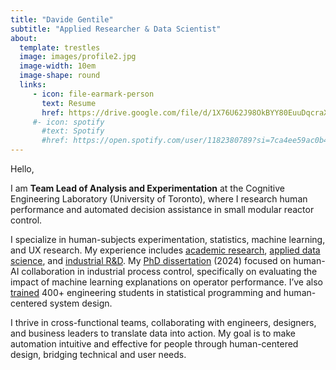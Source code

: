 ```yaml
---
title: "Davide Gentile"
subtitle: "Applied Researcher & Data Scientist"
about:
  template: trestles
  image: images/profile2.jpg
  image-width: 10em
  image-shape: round
  links:
     - icon: file-earmark-person
       text: Resume
       href: https://drive.google.com/file/d/1X76U62J98OkBYY80EuuDqcraXk_8G3o4/view?usp=drive_link
     #- icon: spotify
       #text: Spotify
       #href: https://open.spotify.com/user/1182380789?si=7ca4ee59ac0b4619
---
```


Hello,

I am **Team Lead of Analysis and Experimentation** at the Cognitive Engineering Laboratory (University of Toronto), where I research human performance and automated decision assistance in small modular reactor control.

I specialize in human-subjects experimentation, statistics, machine learning, and UX research. My experience includes [academic research](publications.qmd), [applied data science](portfolio/ubi/index.qmd), and [industrial R&D](portfolio/ux-ericsson/index.qmd). My [PhD dissertation](https://utoronto.scholaris.ca/items/01bf5af5-98ce-4a35-9a99-3f482c17a5a6) (2024) focused on human-AI collaboration in industrial process control, specifically on evaluating the impact of machine learning explanations on operator performance. I've also [trained](courses.qmd) 400+ engineering students in statistical programming and human-centered system design.

I thrive in cross-functional teams, collaborating with engineers, designers, and business leaders to translate data into action. My goal is to make automation intuitive and effective for people through human-centered design, bridging technical and user needs.
